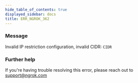 ```yaml
---
hide_table_of_contents: true
displayed_sidebar: docs
title: ERR_NGROK_362
---
```


### Message

Invalid IP restriction configuration, invalid CIDR: `CIDR`

<ErrorDetails />

### Further help

If you're having trouble resolving this error, please reach out to [support@ngrok.com](mailto:support@ngrok.com?subject=Help%20with%20ERR_NGROK_362)
